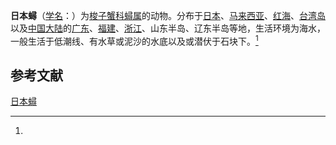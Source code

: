 {{Speciesbox
| name = 日本蟳
| status = 
| status_system = 
| image = Charybdis japonica.jpg
| genus = Charybdis
| species = japonica
| authority = (A. Milne-Edwards, 1861)<ref name='id11657'>{{cite web| url =http://www.bioinfo.cn/db05/BjdwSpecies.php?action=view&id=11657| title =日本蟳| work =《中国动物物种编目数据库》| publisher =中国科学院微生物研究所| author =中国科学院动物研究所| accessdate =2009-04-28| deadurl =yes| archiveurl =https://web.archive.org/web/20160305095250/http://www.bioinfo.cn/db05/BjdwSpecies.php?action=view&id=11657| archivedate =2016-03-05}}</ref>
}}

'''日本蟳'''（[[学名|学名]]：{{lang|la|''Charybdis japonica''}}）为[[梭子蟹科|梭子蟹科]][[蟳属|蟳属]]的动物。分布于[[日本|日本]]、[[马来西亚|马来西亚]]、[[红海|红海]]、[[台湾岛|台湾岛]]以及[[中国大陆|中国大陆]]的[[广东|广东]]、[[福建|福建]]、[[浙江|浙江]]、山东半岛、辽东半岛等地，生活环境为海水，一般生活于低潮线、有水草或泥沙的水底以及或潜伏于石块下。<ref name='id11657'/>

== 参考文献 ==
{{reflist}}

{{Wikispecies|Charybdis japonica}}
{{Taxonbar|from=Q1058200}}

[[Category:蟳属|日本蟳]]


{{螃蟹小作品}}